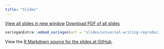 ```yaml
---
title: "Slides"
---
```


<p><a class="btn btn-info btn-lg" target="_blank" href="slides/universal-writing-reproducibility.html"><i class="fas fa-external-link-alt"></i> View all slides in new window</a> <a class="btn btn-info btn-lg" target="_blank" href="slides/universal-writing-reproducibility.pdf" role="button"><i class="far fa-file-pdf"></i> Download PDF of all slides</a></p>

```r
xaringanExtra::embed_xaringan(url = "slides/universal-writing-reproducibility.html", ratio = "16:9")
```

View the [R Markdown source for the slides at GitHub](https://github.com/andrewheiss/2020-10-23_utah-markdown).
